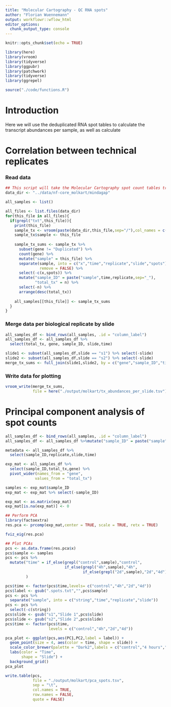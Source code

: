 ```yaml
---
title: "Molecular Cartography - QC RNA spots"
author: "Florian Wuennemann"
output: workflowr::wflow_html
editor_options:
  chunk_output_type: console
---
```


```r
knitr::opts_chunk$set(echo = TRUE)

library(here)
library(vroom)
library(tidyverse)
library(ggpubr)
library(patchwork)
library(tidyverse)
library(ggrepel)

source("./code/functions.R")
```

# Introduction

Here we will use the deduplicated RNA spot tables to calculate the transcript abundances per sample, as well as calculate  


# Correlation between technical replicates

### Read data

```r
## This script will take the Molecular Cartography spot count tables transform them from tsv
data_dir <- "../data/nf-core_molkart/mindagap"

all_samples <- list()

all_files <- list.files(data_dir)
for(this_file in all_files){
  if(grepl("txt",this_file)){
    print(this_file)
    sample_tx <- vroom(paste(data_dir,this_file,sep="/"),col_names = c("x","y","z","gene"),col_select = c(x,y,z,gene))
    sample_tx$sample <- this_file
    
    sample_tx_sums <- sample_tx %>%
      subset(gene != "Duplicated") %>%
      count(gene) %>%
      mutate("sample" = this_file) %>%
      separate(sample, into = c("x","time","replicate","slide","spots"),
               remove = FALSE) %>%
      select(-c(x,spots)) %>%
      mutate("sample_ID" = paste("sample",time,replicate,sep="_"),
             "total_tx" = n) %>%
      select(-n) %>%
      arrange(desc(total_tx))
    
    all_samples[[this_file]] <- sample_tx_sums
  }
}
```

### Merge data per biological replicate by slide

```r
all_samples_df <- bind_rows(all_samples, .id = "column_label")
all_samples_df <- all_samples_df %>%
  select(total_tx, gene, sample_ID, slide,time)

slide1 <- subset(all_samples_df,slide == "s1") %>% select(-slide)
slide2 <- subset(all_samples_df,slide == "s2") %>% select(-slide)
merge_tx_sums <- full_join(slide1,slide2, by = c("gene","sample_ID","time"), suffix = c("_rep1","_rep2"))
```

### Write data for plotting

```r
vroom_write(merge_tx_sums,
            file = here("./output/molkart/tx_abundances_per_slide.tsv"))
```


# Principal component analysis of spot counts

```r
all_samples_df <- bind_rows(all_samples, .id = "column_label")
all_samples_df <- all_samples_df %>%mutate("sample_ID" = paste("sample",time,replicate,slide,sep="_"))

metadata <- all_samples_df %>%
  select(sample_ID,replicate,slide,time)

exp_mat <- all_samples_df %>%
  select(sample_ID,total_tx,gene) %>%
  pivot_wider(names_from = "gene",
             values_from = "total_tx")

samples <- exp_mat$sample_ID
exp_mat <- exp_mat %>% select(-sample_ID)

exp_mat <- as.matrix(exp_mat)
exp_mat[is.na(exp_mat)] <- 0
```

```r
## Perform PCA
library(factoextra)
res.pca <- prcomp(exp_mat,center = TRUE, scale = TRUE, retx = TRUE)

fviz_eig(res.pca)
```

```r
## Plot PCAs
pcs <- as.data.frame(res.pca$x)
pcs$sample <- samples
pcs <- pcs %>%
  mutate("time" = if_else(grepl("control",sample),"control",
                          if_else(grepl("4h",sample),"4h",
                                  if_else(grepl("2d",sample),"2d","4d")))
         )

pcs$time <- factor(pcs$time,levels= c("control","4h","2d","4d"))
pcs$label <- gsub(".spots.txt","",pcs$sample)
pcs <- pcs %>%
  separate("sample", into = c("string","time","replicate","slide"))
pcs <- pcs %>%
  select(-c(string))
pcs$slide <- gsub("s1","Slide 1",pcs$slide)
pcs$slide <- gsub("s2","Slide 2",pcs$slide)
pcs$time <- factor(pcs$time,
                   levels = c("control","4h","2d","4d"))

pca_plot <- ggplot(pcs,aes(PC1,PC2,label = label)) +
  geom_point(size = 4, aes(color = time, shape = slide)) +
  scale_color_brewer(palette = "Dark2",labels = c("control","4 hours","2 days","4 days")) +
  labs(color = "Time",
       shape = "Slide") + 
  background_grid()
pca_plot

write.table(pcs,
            file = "./output/molkart/pca_spots.tsv",
            sep = "\t",
            col.names = TRUE,
            row.names = FALSE,
            quote = FALSE)
```

